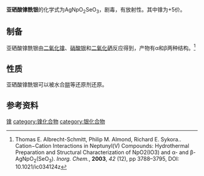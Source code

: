 {{chembox
| Name = 亚硒酸镎酰银
| ImageFileL1 = 
| ImageSizeL1 = 
| ImageFileR1 = 
| ImageSizeR1 = 
| IUPACName =
| OtherNames = Silver neptunyl selenite
| Section1 = {{Chembox Identifiers
| SMILES = 
| CASNo = 551948-88-0
| CASNo_Ref = {{cascite|correct|CAS}}
| ChemSpiderID = 
| RTECS = 
  }}
| Section2 = {{Chembox Properties
| Formula = AgNpO<sub>2</sub>SeO<sub>3</sub>
| MolarMass = 504
| Appearance = 
| Density = 
| Solubility = 
| MeltingPt = 
| BoilingPt = 分解
| pKa = 
| RefractIndex = 
  }}
| Section3 = {{Chembox Structure
| MolShape = 
| CrystalStruct =
| Dipole =
  }}
| Section7 = {{Chembox Hazards
| ExternalMSDS =
| MainHazards = 极毒<br />强放射性
| NFPA-H = 
| NFPA-R =  | Other=
| NFPA-F = 
| RPhrases = 
| SPhrases = 
  }}
| Section8 = {{Chembox Related
| OtherAnions = 
| OtherCations = [[亚硒酸铜|亚硒酸铜]]<br />[[亚硒酸银|亚硒酸银]]
| OtherCpds = [[亚硒酸铀酰铵|亚硒酸铀酰铵]]
  }}
}}

'''亚硒酸镎酰银'''的化学式为AgNpO<sub>2</sub>SeO<sub>3</sub>，剧毒，有放射性。其中镎为+5价。
==制备==
亚硒酸镎酰银由[[二氧化镎|二氧化镎]]、[[硝酸银|硝酸银]]和[[二氧化硒|二氧化硒]]反应得到，产物有α和β两种结构。<ref>Thomas E. Albrecht-Schmitt, Philip M. Almond, Richard E. Sykora.. Cation−Cation Interactions in Neptunyl(V) Compounds: Hydrothermal Preparation and Structural Characterization of NpO2(IO3) and α- and β-AgNpO<sub>2</sub>(SeO<sub>3</sub>). ''Inorg. Chem.'', '''2003''', ''42'' (12), pp 3788–3795, DOI: 10.1021/ic034124z</ref>
==性质==
亚硒酸镎酰银可以被水合[[肼|肼]]等还原剂还原。
==参考资料==
{{reflist}}
[[category:亚硒酸盐|镎]]
[[category:镎化合物|category:镎化合物]]
[[category:银化合物|category:银化合物]]